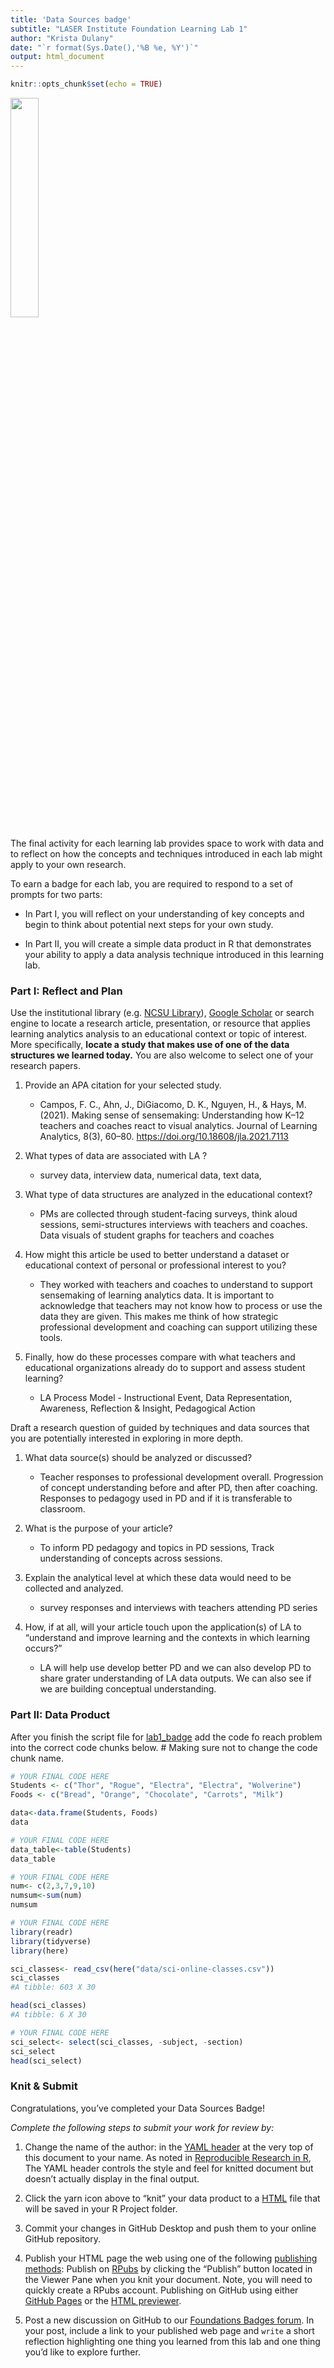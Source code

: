```yaml
---
title: 'Data Sources badge'
subtitle: "LASER Institute Foundation Learning Lab 1"
author: "Krista Dulany"
date: "`r format(Sys.Date(),'%B %e, %Y')`"
output: html_document
---
```


```r
knitr::opts_chunk$set(echo = TRUE)
```

![](img/datasource_badge.png){width="30%"}

The final activity for each learning lab provides space to work with data and to reflect on how the concepts and techniques introduced in each lab might apply to your own research.

To earn a badge for each lab, you are required to respond to a set of prompts for two parts:

-   In Part I, you will reflect on your understanding of key concepts and begin to think about potential next steps for your own study.

-   In Part II, you will create a simple data product in R that demonstrates your ability to apply a data analysis technique introduced in this learning lab.

### Part I: Reflect and Plan

Use the institutional library (e.g. [NCSU Library](https://www.lib.ncsu.edu/#articles)), [Google Scholar](https://scholar.google.com/) or search engine to locate a research article, presentation, or resource that applies learning analytics analysis to an educational context or topic of interest. More specifically, **locate a study that makes use of one of the data structures we learned today.** You are also welcome to select one of your research papers.

1.  Provide an APA citation for your selected study.

    -   Campos, F. C., Ahn, J., DiGiacomo, D. K., Nguyen, H., & Hays, M. (2021). Making sense of sensemaking: Understanding how K--12 teachers and coaches react to visual analytics. Journal of Learning Analytics, 8(3), 60--80. <https://doi.org/10.18608/jla.2021.7113>

2.  What types of data are associated with LA ?

    -   survey data, interview data, numerical data, text data,

3.  What type of data structures are analyzed in the educational context?

    -   PMs are collected through student-facing surveys, think aloud sessions, semi-structures interviews with teachers and coaches. Data visuals of student graphs for teachers and coaches

4.  How might this article be used to better understand a dataset or educational context of personal or professional interest to you?

    -   They worked with teachers and coaches to understand to support sensemaking of learning analytics data. It is important to acknowledge that teachers may not know how to process or use the data they are given. This makes me think of how strategic professional development and coaching can support utilizing these tools.

5.  Finally, how do these processes compare with what teachers and educational organizations already do to support and assess student learning?

    -   LA Process Model - Instructional Event, Data Representation, Awareness, Reflection & Insight, Pedagogical Action

Draft a research question of guided by techniques and data sources that you are potentially interested in exploring in more depth.

1.  What data source(s) should be analyzed or discussed?

    -   Teacher responses to professional development overall. Progression of concept understanding before and after PD, then after coaching. Responses to pedagogy used in PD and if it is transferable to classroom.

2.  What is the purpose of your article?

    -   To inform PD pedagogy and topics in PD sessions, Track understanding of concepts across sessions.

3.  Explain the analytical level at which these data would need to be collected and analyzed.

    -   survey responses and interviews with teachers attending PD series

4.  How, if at all, will your article touch upon the application(s) of LA to "understand and improve learning and the contexts in which learning occurs?"

    -   LA will help use develop better PD and we can also develop PD to share grater understanding of LA data outputs. We can also see if we are building conceptual understanding.

### Part II: Data Product

After you finish the script file for [lab1_badge](https://github.com/laser-institute/foundational-skills/tree/master/foundation_lab_1/lab1_badge) add the code fo reach problem into the correct code chunks below. \# Making sure not to change the code chunk name.

```r
# YOUR FINAL CODE HERE
Students <- c("Thor", "Rogue", "Electra", "Electra", "Wolverine")
Foods <- c("Bread", "Orange", "Chocolate", "Carrots", "Milk")

data<-data.frame(Students, Foods)
data

```

```r
# YOUR FINAL CODE HERE
data_table<-table(Students)
data_table

```

```r
# YOUR FINAL CODE HERE
num<- c(2,3,7,9,10)
numsum<-sum(num)
numsum

```

```r
# YOUR FINAL CODE HERE
library(readr)
library(tidyverse)
library(here)

sci_classes<- read_csv(here("data/sci-online-classes.csv"))
sci_classes
#A tibble: 603 X 30

head(sci_classes)
#A tibble: 6 X 30

```

```r
# YOUR FINAL CODE HERE
sci_select<- select(sci_classes, -subject, -section)
sci_select
head(sci_select)


```

### Knit & Submit

Congratulations, you've completed your Data Sources Badge!

*Complete the following steps to submit your work for review by:*

1.  Change the name of the author: in the [YAML header](https://monashdatafluency.github.io/r-rep-res/yaml-header.html) at the very top of this document to your name. As noted in [Reproducible Research in R](https://monashdatafluency.github.io/r-rep-res/index.html), The YAML header controls the style and feel for knitted document but doesn't actually display in the final output.

2.  Click the yarn icon above to "knit" your data product to a [HTML](https://bookdown.org/yihui/rmarkdown/html-document.html) file that will be saved in your R Project folder.

3.  Commit your changes in GitHub Desktop and push them to your online GitHub repository.

4.  Publish your HTML page the web using one of the following [publishing methods](https://rpubs.com/cathydatascience/518692): Publish on [RPubs](https://rpubs.com/) by clicking the "Publish" button located in the Viewer Pane when you knit your document. Note, you will need to quickly create a RPubs account. Publishing on GitHub using either [GitHub Pages](https://pages.github.com/) or the [HTML previewer](http://htmlpreview.github.io/).

5.  Post a new discussion on GitHub to our [Foundations Badges forum](https://github.com/orgs/laser-institute/teams/foundations/discussions/2). In your post, include a link to your published web page and `write` a short reflection highlighting one thing you learned from this lab and one thing you'd like to explore further.
